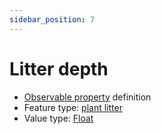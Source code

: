 ```yaml
---
sidebar_position: 7
---
```



# Litter depth

- [Observable property](/viewers/dawe-vocabs?uri=https://linked.data.gov.au/def/nrm/94b5aec9-33cd-435e-a861-f10f70a1006c) definition
- Feature type: [plant litter](http://linked.data.gov.au/def/tern-cv/e6ed6e58-5916-4d31-9ed5-109ab3436fce)
- Value type: [Float](https://w3id.org/tern/ontologies/tern/Float)

<Example
  protocolModule="invertebrate-leaf-litter-extraction"
  observableProperty="https://linked.data.gov.au/def/nrm/94b5aec9-33cd-435e-a861-f10f70a1006c"
/>
